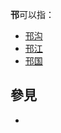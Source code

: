 '''邗'''可以指：

* [[邗沟|邗沟]]
* [[邗江|邗江]]
* [[邗国|邗国]]

== 參見 ==
{{Wiktionary|邗}}
* {{Lookfrom|邗}}

{{disambig|H|Cat=一字消歧义}}